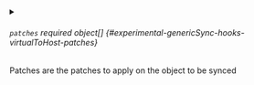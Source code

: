 

<PartialApiversion />


<PartialKind />


<PartialVerbs />



<details className="config-field" data-expandable="true">
<summary>

###### `patches` <span className="config-field-required" data-required="false">required</span> <span className="config-field-type">object[]</span> <span className="config-field-default"></span> <span className="config-field-enum"></span> {#experimental-genericSync-hooks-virtualToHost-patches}

Patches are the patches to apply on the object to be synced

</summary>

<PartialPatchesreference />


</details>
